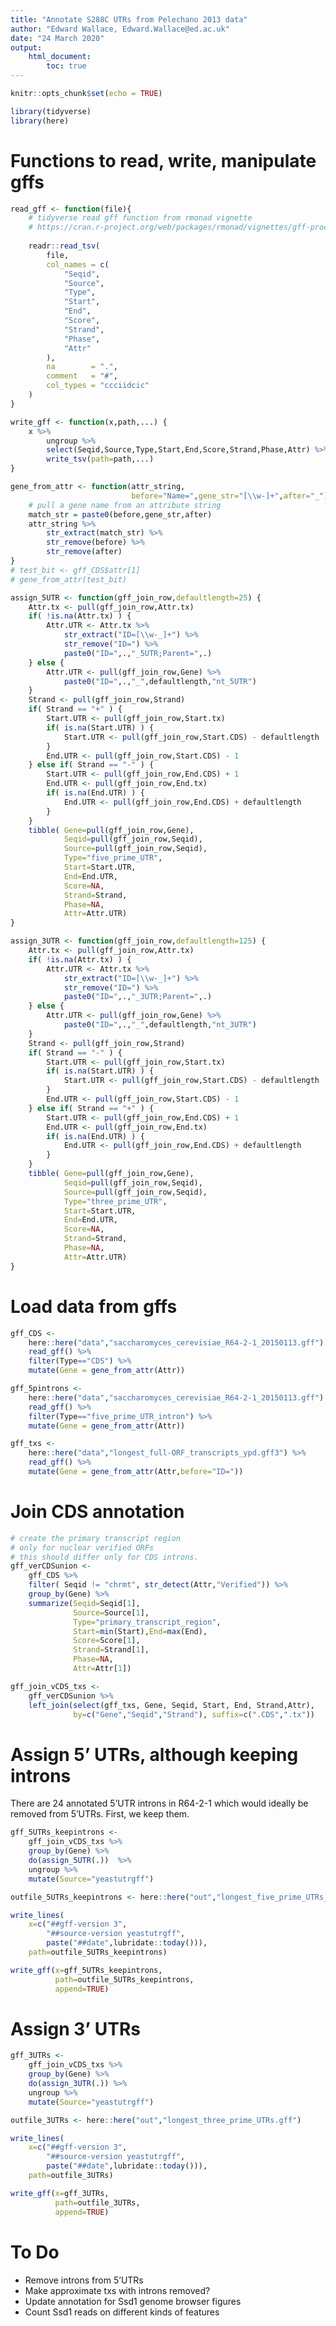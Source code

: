 ```yaml
---
title: "Annotate S288C UTRs from Pelechano 2013 data"
author: "Edward Wallace, Edward.Wallace@ed.ac.uk"
date: "24 March 2020"
output: 
    html_document:
        toc: true
---
```


```r
knitr::opts_chunk$set(echo = TRUE)

library(tidyverse)
library(here)
```

# Functions to read, write, manipulate gffs

```r
read_gff <- function(file){
    # tidyverse read gff function from rmonad vignette
    # https://cran.r-project.org/web/packages/rmonad/vignettes/gff-processing.html
    
    readr::read_tsv(
        file,
        col_names = c(
            "Seqid",
            "Source",
            "Type",
            "Start",
            "End",
            "Score",
            "Strand",
            "Phase",
            "Attr"
        ),
        na        = ".",
        comment   = "#",
        col_types = "ccciidcic"
    )
}

write_gff <- function(x,path,...) {
    x %>%
        ungroup %>%
        select(Seqid,Source,Type,Start,End,Score,Strand,Phase,Attr) %>%
        write_tsv(path=path,...)
}

gene_from_attr <- function(attr_string,
                           before="Name=",gene_str="[\\w-]+",after="_") {
    # pull a gene name from an attribute string
    match_str = paste0(before,gene_str,after)
    attr_string %>%
        str_extract(match_str) %>%
        str_remove(before) %>%
        str_remove(after)
}
# test_bit <- gff_CDS$attr[1]
# gene_from_attr(test_bit)

assign_5UTR <- function(gff_join_row,defaultlength=25) {
    Attr.tx <- pull(gff_join_row,Attr.tx)
    if( !is.na(Attr.tx) ) {
        Attr.UTR <- Attr.tx %>%
            str_extract("ID=[\\w-_]+") %>%
            str_remove("ID=") %>% 
            paste0("ID=",.,"_5UTR;Parent=",.) 
    } else {
        Attr.UTR <- pull(gff_join_row,Gene) %>%
            paste0("ID=",.,"_",defaultlength,"nt_5UTR") 
    }
    Strand <- pull(gff_join_row,Strand)
    if( Strand == "+" ) {
        Start.UTR <- pull(gff_join_row,Start.tx)
        if( is.na(Start.UTR) ) {
            Start.UTR <- pull(gff_join_row,Start.CDS) - defaultlength
        }
        End.UTR <- pull(gff_join_row,Start.CDS) - 1
    } else if( Strand == "-" ) {
        Start.UTR <- pull(gff_join_row,End.CDS) + 1
        End.UTR <- pull(gff_join_row,End.tx)
        if( is.na(End.UTR) ) {
            End.UTR <- pull(gff_join_row,End.CDS) + defaultlength
        }
    }
    tibble( Gene=pull(gff_join_row,Gene),
            Seqid=pull(gff_join_row,Seqid),
            Source=pull(gff_join_row,Seqid),
            Type="five_prime_UTR",
            Start=Start.UTR,
            End=End.UTR,
            Score=NA,
            Strand=Strand,
            Phase=NA,
            Attr=Attr.UTR)
}

assign_3UTR <- function(gff_join_row,defaultlength=125) {
    Attr.tx <- pull(gff_join_row,Attr.tx)
    if( !is.na(Attr.tx) ) {
        Attr.UTR <- Attr.tx %>%
            str_extract("ID=[\\w-_]+") %>%
            str_remove("ID=") %>% 
            paste0("ID=",.,"_3UTR;Parent=",.) 
    } else {
        Attr.UTR <- pull(gff_join_row,Gene) %>%
            paste0("ID=",.,"_",defaultlength,"nt_3UTR") 
    }
    Strand <- pull(gff_join_row,Strand)
    if( Strand == "-" ) {
        Start.UTR <- pull(gff_join_row,Start.tx)
        if( is.na(Start.UTR) ) {
            Start.UTR <- pull(gff_join_row,Start.CDS) - defaultlength
        }
        End.UTR <- pull(gff_join_row,Start.CDS) - 1
    } else if( Strand == "+" ) {
        Start.UTR <- pull(gff_join_row,End.CDS) + 1
        End.UTR <- pull(gff_join_row,End.tx)
        if( is.na(End.UTR) ) {
            End.UTR <- pull(gff_join_row,End.CDS) + defaultlength
        }
    }
    tibble( Gene=pull(gff_join_row,Gene),
            Seqid=pull(gff_join_row,Seqid),
            Source=pull(gff_join_row,Seqid),
            Type="three_prime_UTR",
            Start=Start.UTR,
            End=End.UTR,
            Score=NA,
            Strand=Strand,
            Phase=NA,
            Attr=Attr.UTR)
}
```

# Load data from gffs

```r
gff_CDS <- 
    here::here("data","saccharomyces_cerevisiae_R64-2-1_20150113.gff") %>%
    read_gff() %>% 
    filter(Type=="CDS") %>%
    mutate(Gene = gene_from_attr(Attr)) 

gff_5pintrons <- 
    here::here("data","saccharomyces_cerevisiae_R64-2-1_20150113.gff") %>%
    read_gff() %>% 
    filter(Type=="five_prime_UTR_intron") %>%
    mutate(Gene = gene_from_attr(Attr)) 

gff_txs <- 
    here::here("data","longest_full-ORF_transcripts_ypd.gff3") %>%
    read_gff() %>%
    mutate(Gene = gene_from_attr(Attr,before="ID=")) 
```


# Join CDS annotation

```r

# create the primary transcript region 
# only for nuclear verified ORFs
# this should differ only for CDS introns.
gff_verCDSunion <- 
    gff_CDS %>%
    filter( Seqid != "chrmt", str_detect(Attr,"Verified")) %>%
    group_by(Gene) %>%
    summarize(Seqid=Seqid[1],
              Source=Source[1],
              Type="primary_transcript_region",
              Start=min(Start),End=max(End),
              Score=Score[1],
              Strand=Strand[1],
              Phase=NA,
              Attr=Attr[1])

gff_join_vCDS_txs <- 
    gff_verCDSunion %>%
    left_join(select(gff_txs, Gene, Seqid, Start, End, Strand,Attr),
              by=c("Gene","Seqid","Strand"), suffix=c(".CDS",".tx")) 
```

# Assign 5' UTRs, although keeping introns

There are 24 annotated 5'UTR introns in R64-2-1 which would ideally be removed from 5'UTRs. First, we keep them.

```r
gff_5UTRs_keepintrons <- 
    gff_join_vCDS_txs %>%
    group_by(Gene) %>%
    do(assign_5UTR(.))  %>%
    ungroup %>%
    mutate(Source="yeastutrgff")

outfile_5UTRs_keepintrons <- here::here("out","longest_five_prime_UTRs_keepintrons.gff")

write_lines(
    x=c("##gff-version 3", 
        "##source-version yeastutrgff",
        paste("##date",lubridate::today())),
    path=outfile_5UTRs_keepintrons)

write_gff(x=gff_5UTRs_keepintrons,
          path=outfile_5UTRs_keepintrons,
          append=TRUE)
```

# Assign 3' UTRs

```r
gff_3UTRs <- 
    gff_join_vCDS_txs %>%
    group_by(Gene) %>%
    do(assign_3UTR(.)) %>%
    ungroup %>%
    mutate(Source="yeastutrgff")

outfile_3UTRs <- here::here("out","longest_three_prime_UTRs.gff")

write_lines(
    x=c("##gff-version 3", 
        "##source-version yeastutrgff",
        paste("##date",lubridate::today())),
    path=outfile_3UTRs)

write_gff(x=gff_3UTRs,
          path=outfile_3UTRs,
          append=TRUE)
```

# To Do

* Remove introns from 5'UTRs
* Make approximate txs with introns removed?
* Update annotation for Ssd1 genome browser figures
* Count Ssd1 reads on different kinds of features


